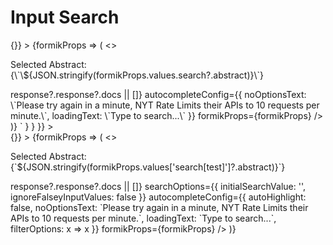 
<Meta title="Input Search" component={InputSearch} />

# Input Search

<Canvas>
  <Story
    name="Input Search"
    parameters={{
      docs: {
        source: {
          code: dedent`
          <Form
            initialValues={{
              search: undefined or search value (must be exact match)
            }}
            onSubmit={() => {}}
          >
            {formikProps => (
              <>
                <p className="lc-mb-8">Selected Abstract: {\`\${JSON.stringify(formikProps.values.search?.abstract)}\`}</p>
                <InputSearch
                  label="Search Option"
                  name="search"
                  url="https://api.nytimes.com/svc/search/v2/articlesearch.json?api-key=WymYNTjhumX7gEql9RMCAk9nopWwQVKG"
                  searchParam="q"
                  optionLabelKey="headline.main"
                  getOptions={response => response?.response?.docs || []}
                  autocompleteConfig={{
                    noOptionsText: \`Please try again in a minute, NYT Rate Limits their APIs to 10 requests per minute.\`,
                    loadingText: \`Type to search...\`
                  }}
                  formikProps={formikProps}
                />
              </>
            )}
          </Form>`
        }
      }
    }}
  >
    <div className="input-search-story">
      <Form
        formConfig={{ safeName: true }}
        initialValues={{
          'search[test]': {
            abstract: 'Lance Bass of ’N Sync fame buys an apartment at the Chelsea Mercantile.',
            web_url: 'https://www.nytimes.com/2010/05/09/realestate/09deal3.html',
            snippet: 'Lance Bass of ’N Sync fame buys an apartment at the Chelsea Mercantile.',
            lead_paragraph:
              'WHO remembers that catchy ’N Sync song “Bye, Bye, Bye?” Turns out a former band member, Lance Bass, has decided to buy, buy, buy a condo at the Chelsea Mercantile.',
            print_section: 'RE',
            print_page: '2',
            source: 'The New York Times',
            multimedia: [
              {
                rank: 0,
                subtype: 'popup',
                caption: null,
                credit: null,
                type: 'image',
                url: 'images/2010/05/09/realestate/09deal3_CA0/09deal3_CA0-popup.jpg',
                height: 500,
                width: 400,
                legacy: {},
                subType: 'popup',
                crop_name: 'popup'
              },
              {
                rank: 0,
                subtype: 'articleInline',
                caption: null,
                credit: null,
                type: 'image',
                url: 'images/2010/05/09/realestate/09deal3_CA0/09deal3_CA0-articleInline.jpg',
                height: 235,
                width: 190,
                legacy: {},
                subType: 'articleInline',
                crop_name: 'articleInline'
              },
              {
                rank: 0,
                subtype: 'thumbnail',
                caption: null,
                credit: null,
                type: 'image',
                url: 'images/2010/05/09/realestate/09deal3_CA0/09deal3_CA0-thumbStandard.jpg',
                height: 75,
                width: 75,
                legacy: {
                  thumbnail: 'images/2010/05/09/realestate/09deal3_CA0/09deal3_CA0-thumbStandard.jpg',
                  thumbnailwidth: 75,
                  thumbnailheight: 75
                },
                subType: 'thumbnail',
                crop_name: 'thumbStandard'
              }
            ],
            headline: {
              main: '',
              kicker: 'Big Deal',
              content_kicker: null,
              print_headline: 'Hi, Hi, Hi for a New Neighbor',
              name: null,
              seo: null,
              sub: null
            },
            keywords: [
              {
                name: 'persons',
                value: 'Bass, Lance',
                rank: 1,
                major: 'N'
              },
              {
                name: 'subject',
                value: 'Housing and Real Estate',
                rank: 2,
                major: 'N'
              }
            ],
            pub_date: '2010-05-07T19:03:03+0000',
            news_desk: 'RealEstate',
            section_name: 'Real Estate',
            byline: {
              original: 'By Elizabeth A. Harris',
              person: [
                {
                  firstname: 'Elizabeth',
                  middlename: 'A.',
                  lastname: 'Harris',
                  qualifier: null,
                  title: null,
                  role: 'reported',
                  organization: '',
                  rank: 1
                }
              ],
              organization: null
            },
            _id: 'nyt://article/ead1fd2a-3be7-52df-b21d-eb8f0a25a005',
            word_count: 151,
            uri: 'nyt://article/ead1fd2a-3be7-52df-b21d-eb8f0a25a005'
          }
        }}
        onSubmit={() => {}}
      >
        {formikProps => (
          <>
            <p className="lc-mb-8">
              Selected Abstract: {`${JSON.stringify(formikProps.values['search[test]']?.abstract)}`}
            </p>
            <InputSearch
              label="Search Option"
              name="search[test]"
              url="https://api.nytimes.com/svc/search/v2/articlesearch.json?api-key=WymYNTjhumX7gEql9RMCAk9nopWwQVKG"
              searchParam="q"
              optionLabelKey="headline.main"
              getOptions={response => response?.response?.docs || []}
              searchOptions={{ initialSearchValue: '', ignoreFalseyInputValues: false }}
              autocompleteConfig={{
                autoHighlight: false,
                noOptionsText: `Please try again in a minute, NYT Rate Limits their APIs to 10 requests per minute.`,
                loadingText: `Type to search...`,
                filterOptions: x => x
              }}
              formikProps={formikProps}
            />
          </>
        )}
      </Form>
    </div>
  </Story>
  <ArgsTable of={InputSearch} />
</Canvas>
